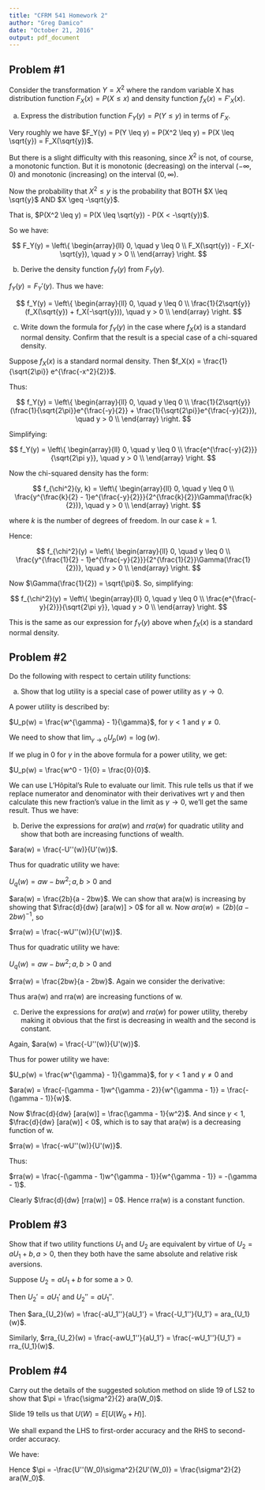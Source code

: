 ```yaml
---
title: "CFRM 541 Homework 2"
author: "Greg Damico"
date: "October 21, 2016"
output: pdf_document
---
```


## Problem \#1

Consider the transformation $Y = X^2$ where the random variable X has distribution function \newline
$F_X(x) = P(X \leq x)$ and density function $f_X(x) = F'_X(x)$.

a. Express the distribution function $F_Y(y) = P(Y \leq y)$ in terms of $F_X$.

Very roughly we have $F_Y(y) = P(Y \leq y) = P(X^2 \leq y) = P(X \leq \sqrt{y}) = F_X(\sqrt{y})$.

But there is a slight difficulty with this reasoning, since $X^2$ is not, of course, a monotonic function.  But it is monotonic (decreasing) on the interval $(-\infty, 0)$ and monotonic (increasing) on the interval $(0, \infty)$.

Now the probability that $X^2 \leq y$ is the probability that BOTH $X \leq \sqrt{y}$ AND $X \geq -\sqrt{y}$.

That is, $P(X^2 \leq y) = P(X \leq \sqrt{y}) - P(X < -\sqrt{y})$.

So we have:

$$
F_Y(y) = \left\{
\begin{array}{ll}
0, \quad y \leq 0 \\
F_X(\sqrt{y}) - F_X(-\sqrt{y}), \quad y > 0 \\
\end{array}
\right.
$$

b. Derive the density function $f_Y(y)$ from $F_Y(y)$.

$f_Y(y) = F_Y'(y)$.  Thus we have:

$$
f_Y(y) = \left\{
\begin{array}{ll}
0, \quad y \leq 0 \\
\frac{1}{2\sqrt{y}} (f_X(\sqrt{y}) + f_X(-\sqrt{y})), \quad y > 0 \\
\end{array}
\right.
$$

c. Write down the formula for $f_Y(y)$ in the case where $f_X(x)$ is a standard normal
density.  Confirm that the result is a special case of a chi-squared density.

Suppose $f_X(x)$ is a standard normal density.  Then $f_X(x) = \frac{1}{\sqrt{2\pi}} e^{\frac{-x^2}{2}}$.

Thus:

$$
f_Y(y) = \left\{
\begin{array}{ll}
0, \quad y \leq 0 \\
\frac{1}{2\sqrt{y}} (\frac{1}{\sqrt{2\pi}}e^{\frac{-y}{2}} + \frac{1}{\sqrt{2\pi}}e^{\frac{-y}{2}}), \quad y > 0 \\
\end{array}
\right.
$$

Simplifying:

$$
f_Y(y) = \left\{
\begin{array}{ll}
0, \quad y \leq 0 \\
\frac{e^{\frac{-y}{2}}}{\sqrt{2\pi y}}, \quad y > 0 \\
\end{array}
\right.
$$

Now the chi-squared density has the form:

$$
f_{\chi^2}(y, k) = \left\{
\begin{array}{ll}
0, \quad y \leq 0 \\
\frac{y^{\frac{k}{2} - 1}e^{\frac{-y}{2}}}{2^{\frac{k}{2}}\Gamma(\frac{k}{2})}, \quad y > 0 \\
\end{array}
\right.
$$

where $k$ is the number of degrees of freedom.  In our case $k = 1$.

Hence:

$$
f_{\chi^2}(y) = \left\{
\begin{array}{ll}
0, \quad y \leq 0 \\
\frac{y^{\frac{1}{2} - 1}e^{\frac{-y}{2}}}{2^{\frac{1}{2}}\Gamma(\frac{1}{2})}, \quad y > 0 \\
\end{array}
\right.
$$

Now $\Gamma(\frac{1}{2}) = \sqrt{\pi}$.  So, simplifying:

$$
f_{\chi^2}(y) = \left\{
\begin{array}{ll}
0, \quad y \leq 0 \\
\frac{e^{\frac{-y}{2}}}{\sqrt{2\pi y}}, \quad y > 0 \\
\end{array}
\right.
$$


This is the same as our expression for $f_Y(y)$ above when $f_X(x)$ is a standard normal density.


## Problem \#2

Do the following with respect to certain utility functions:

a. Show that log utility is a special case of power utility as $\gamma \to 0$.

A power utility is described by:

$U_p(w) = \frac{w^{\gamma} - 1}{\gamma}$, for $\gamma < 1$ and $\gamma \neq 0$.

We need to show that $\lim_{\gamma \to 0} U_p(w) = \log(w)$.

If we plug in 0 for $\gamma$ in the above formula for a power utility, we get:

$U_p(w) = \frac{w^0 - 1}{0} = \frac{0}{0}$.

We can use L'Hôpital's Rule to evaluate our limit.  This rule tells us that if we replace numerator and denominator with their derivatives wrt $\gamma$ and then calculate this new fraction's value in the limit as $\gamma \to 0$, we'll get the same result.  Thus we have:

\begin{align}
\lim_{\gamma \to 0} U_p(w) &= \lim_{\gamma \to 0} \frac{w^{\gamma} - 1}{\gamma} \\
&= \lim_{\gamma \to 0} \frac{w^{\gamma}(\log(w))}{1} \\
&= \log(w).
\end{align}

b. Derive the expressions for $ara(w)$ and $rra(w)$ for quadratic utility and show that
both are increasing functions of wealth.

$ara(w) = \frac{-U''(w)}{U'(w)}$.

Thus for quadratic utility we have:

$U_q(w) = aw - bw^2; a,b > 0$ and

$ara(w) = \frac{2b}{a - 2bw}$.  We can show that ara(w) is increasing by showing that $\frac{d}{dw} [ara(w)] > 0$ for all w.  Now $ara(w) = (2b)(a - 2bw)^{-1}$, so

\begin{align}
\frac{d}{dw} [ara(w)] &= (-2b)(a - 2bw)^{-2}(-2b) \\
&= \frac{4b^2}{(a - 2bw)^2} \\
&> 0.
\end{align}

$rra(w) = \frac{-wU''(w)}{U'(w)}$.

Thus for quadratic utility we have:

$U_q(w) = aw - bw^2; a,b > 0$ and

$rra(w) = \frac{2bw}{a - 2bw}$.  Again we consider the derivative:

\begin{align}
\frac{d}{dw} [rra(w)] &= \frac{(a - 2bw)(2b) - (2bw)(-2b)}{(a - 2bw)^2} \\
&= \frac{2ab}{(a - 2bw)^2} \\
&> 0.
\end{align}

Thus ara(w) and rra(w) are increasing functions of w.


c. Derive the expressions for $ara(w)$ and $rra(w)$ for power utility, thereby making it
obvious that the first is decreasing in wealth and the second is constant.

Again, $ara(w) = \frac{-U''(w)}{U'(w)}$.

Thus for power utility we have:

$U_p(w) = \frac{w^{\gamma} - 1}{\gamma}$, for $\gamma < 1$ and $\gamma \neq 0$ and

$ara(w) = \frac{-(\gamma - 1)w^{\gamma - 2}}{w^{\gamma - 1}} = \frac{-(\gamma - 1)}{w}$.

Now $\frac{d}{dw} [ara(w)] = \frac{\gamma - 1}{w^2}$.  And since $\gamma < 1$, $\frac{d}{dw} [ara(w)] < 0$, which is to say that ara(w) is a decreasing function of w.

$rra(w) = \frac{-wU''(w)}{U'(w)}$.

Thus:

$rra(w) = \frac{-(\gamma - 1)w^{\gamma - 1}}{w^{\gamma - 1}} = -(\gamma - 1)$.

Clearly $\frac{d}{dw} [rra(w)] = 0$.  Hence rra(w) is a constant function.


## Problem \#3

Show that if two utility functions $U_1$ and $U_2$ are equivalent by virtue of $U_2 = aU_1 + b, a > 0$, then they both have the same absolute and relative risk aversions.

Suppose $U_2 = aU_1 + b$ for some a > 0.

Then $U_2' = aU_1'$ and $U_2'' = aU_1''$.

Then $ara_{U_2}(w) = \frac{-aU_1''}{aU_1'} = \frac{-U_1''}{U_1'} = ara_{U_1}(w)$.

Similarly, $rra_{U_2}(w) = \frac{-awU_1''}{aU_1'} = \frac{-wU_1''}{U_1'} = rra_{U_1}(w)$.


## Problem \#4

Carry out the details of the suggested solution method on slide 19 of LS2 to show that $\pi = \frac{\sigma^2}{2} ara(W_0)$.

Slide 19 tells us that $U(W) = E[U(W_0 + H)]$.

We shall expand the LHS to first-order accuracy and the RHS to second-order accuracy.

We have:

\begin{align}
U(W) &= E[U(W_0 + H)] \\
U(W_0) + U'(W_0)(W - W_0) &= E[U(W_0) + U'(W_0)(H) + \frac{1}{2}U''(W_0)H^2] \\
&= E[U(W_0)] + E[U'(W_0)]E[H] + E[\frac{1}{2}U''(W_0)H^2] \\
&= U(W_0) + 0 + \frac{1}{2}U''(W_0)\sigma^2 \\
U'(W_0)(W - W_0) &= \frac{1}{2}U''(W_0)\sigma^2 \\
-\pi U'(W_0) &= \frac{1}{2}U''(W_0)\sigma^2
\end{align}

Hence $\pi = -\frac{U''(W_0)\sigma^2}{2U'(W_0)} = \frac{\sigma^2}{2} ara(W_0)$.

